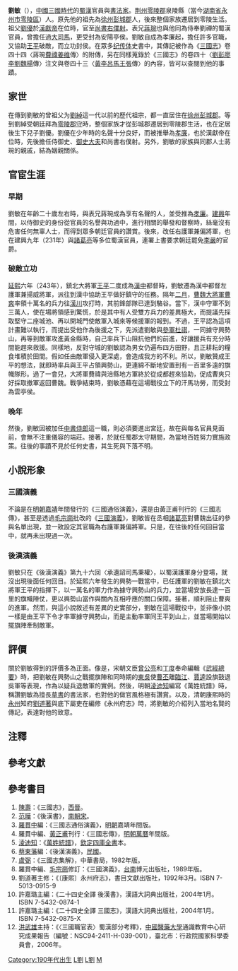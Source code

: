 {{Other uses|劉敏|other=同名或類似名的其它條目描述}}
{{東亞男性歷史人物
|名稱 = 劉敏
|身份 = 三國蜀漢官員
|國家 = [[蜀汉|蜀汉]]
|時代 = [[三国|三国]]
|主君 = [[刘禅|刘禅]]
|官職 = [[侍御史|侍御史]]→右護軍兼偏將軍→漢中都督左護軍兼揚威將軍（後兼[[中書侍郎|中書侍郎]]）→[[蜀郡|蜀郡]]太守
|封爵 = 雲亭侯
|祖籍 = [[徐州_(三国至明朝)|徐州]][[彭城郡|彭城郡]]
|出生日期 = 190年代中期？{{noteTag|name=註解1|1=按《三國志》卷44〈蔣琬傳〉有表明，隨劉備進入[[益州刺史部|蜀地]]的部屬中，有時任荊州書佐的蔣琬，並有在前面敘述，指出那時的蔣琬是已經超過二十歲的成年人{{refTag|name=蜀書14|1=《三國志·蜀書十四·蔣琬[[費禕|費禕]][[姜維|姜維]]傳·蔣琬》：「蔣琬字公琰，零陵湘鄉人也。弱冠與外弟泉陵劉敏俱知名。琬以州書佐隨先主入蜀......封安陽亭侯。......加為大司馬。」}}。以及，《三國志》卷32〈先主傳〉中明講劉備在[[建安_(东汉)|建安]]十六（211）年率領部下入蜀{{refTag|name=蜀書2|1=《三國志·蜀書二·[[劉備|先主]]傳》：「（建安）十六年......（劉備）將步卒數萬人入益州。」}}。綜合這幾項事情，可以推測劉敏的表哥蔣琬，大概出生於180年代晚期至190年代初期之間，則劉敏年紀小過蔣琬{{refTag|name=蜀書14}}，與蔣琬齊名都在將近二十歲的時候{{refTag|name=集解14|1=《三國志集解·蜀書十四·蔣琬費禕姜維傳》引《永州府志》：「劉優，零陵人。父綽，彭城起家，出補零陵太守，遂家焉。優少有儁聲，舉孝廉。獻帝時，為御史大夫，遷尚書僕射。孫敏，弱冠與蔣琬俱知名，舉孝廉。後主劉禪時，除侍御史，糾察名實，廷中稱當。以功封雲亭侯，加中書侍郎，拜成都尹。」}}。所以，能進一步推測劉敏在190年代中期出生。}}
|出生地點 = [[荆州_(古代)|荆州]][[零陵郡|零陵郡]]泉陵縣
|其他親屬 = 曾祖父[[劉綽|劉綽]]<br />祖父[[劉優|劉優]]<br />表兄[[蔣琬|蔣琬]]
}}

'''劉敏'''（{{bd|190年代中期？{{noteTag|name=註解1}}||？|catIdx=L劉}}），[[中國|中國]][[三国|三國時代]]的[[蜀汉|蜀漢]]官員與[[書法家|書法家]]。[[荆州_(古代)|荆州]][[零陵郡|零陵郡]]泉陵縣（當今[[湖南省|湖南省]][[永州市|永州市]][[零陵区|零陵區]]）人{{refTag|name=蜀書14}}。原先他的祖先為[[徐州_(三国至明朝)|徐州]][[彭城郡|彭城郡]]人，後來整個家族遷居到零陵生活。祖父[[劉優|劉優]]於[[汉献帝|漢獻帝]]在位時，官至[[尚书仆射|尚書右僕射]]{{refTag|name=萬姓58|1=《萬姓統譜·卷五十八·下平聲·十一尤·劉》：「劉優，零陵人。其父綽，本彭城人，為零陵太守，因徙家焉。優少有雋聲，舉孝廉。獻帝時，為侍御史，遷御史大夫，再遷尚書右僕射。朝綱無所不總，臺閣為之肅然。」}}{{refTag|name=集解14}}。表兄[[蔣琬|蔣琬]]也與他同為侍奉劉禪的蜀漢官員，曾擔任過[[大司馬|大司馬]]，更受封為安陽亭侯{{refTag|name=蜀書14}}{{refTag|1=《三國志·蜀書三·後主傳》：「（[[延熙_(蜀汉)|延熙]]）二年春三月，進蔣琬位為大司馬。......（延熙九年）冬十一月，大司馬蔣琬卒。」}}。劉敏自成為孝廉起，擔任許多官職，又協助[[王平_(三国)|王平]]破敵，而立功封侯。在眾多[[纪传体|纪传体]]史書中，其傳記被作為《[[三國志|三國志]]》卷四十四〈蔣琬[[費禕|費禕]][[姜维|姜维]]傳〉的附傳，另在同樣蒐錄於《三國志》的卷四十〈[[劉封|劉]][[彭羕|彭]][[廖立|廖]][[李严_(蜀汉)|李]][[劉琰|劉]][[魏延|魏]][[杨仪|楊]]傳〉注文與卷四十三〈[[黃權|黃]][[李恢_(三國)|李]][[呂凱_(蜀漢)|呂]][[馬忠_(蜀漢)|馬]][[王平_(三国)|王]][[張嶷|張]]傳〉的內容，皆可以查閱到他的事蹟。

== 家世 ==

在傳到劉敏的曾祖父为[[劉綽|劉綽]]這一代以前的歷代祖宗，都一直居住在[[徐州_(三国至明朝)|徐州]][[彭城郡|彭城郡]]。等到劉綽受朝廷拜為[[零陵郡|零陵]][[太守|郡守]]時，整個家族才從彭城郡遷居到零陵郡生活，也在定居後生下兒子劉優。劉優在少年時的名聲十分良好，而被推舉為[[孝廉|孝廉]]，也於漢獻帝在位時，先後擔任侍御史、[[御史大夫|御史大夫]]和尚書右僕射{{refTag|name=集解14}}{{refTag|name=萬姓58}}。另外，劉敏的家族與同郡人士蔣琬的親戚，結為姻親關係{{refTag|name=蜀書14}}。

== 官宦生涯 ==
=== 早期 ===

劉敏在年齡二十歲左右時，與表兄蔣琬成為享有名聲的人，並受推為[[孝廉|孝廉]]{{refTag|name=集解14}}{{refTag|name=蜀書14}}。[[建兴_(蜀汉)|建興]]年間，以侍御史的身份從官員的名譽與功過中，進行相關的舉發和督察時，絲毫沒有危害任何無辜人士，而得到眾多朝廷官員的讚賞{{refTag|name=集解14}}{{refTag|name=萬姓581|1=《萬姓統譜·卷五十八·下平聲·十一尤·劉》：「劉敏，優孫，善草書，舉孝廉。帝禪時，除御史，糾察名實，不枉無辜。為揚威將軍，魏遣曹爽侵蜀，敏率兵迎敵。會費褘至，魏軍退，以功襲封雲亭侯。後加中書侍郎，出入禁掖，見者改容。拜成都大尹，政化行洽。」}}{{noteTag|1=按[[盧弼|盧弼]]在《三國志集解》引用《永州府志》的內容中，有提起劉敏任揚威將軍前，曾擔任過侍御史，並指出是於劉禪在位時就任{{refTag|name=集解14}}。又按由洪武雄主持的《〈三國職官表〉蜀漢部分考釋》一文所示，改任揚威將軍時的當下官職為[[偏將軍|偏將軍]]，且同時也任右護軍{{refTag|1=洪武雄主持：《三國職官表》蜀漢部分考釋，第48頁。}}{{refTag|name=蜀書10注|1=《三國志·蜀書十·劉彭廖李劉魏楊傳·李嚴》[[裴松之|裴松之]]注引[[諸葛亮|諸葛亮]]《公文上尚書》：「......輙與......行右護軍偏將軍臣劉敏......輙解平任，免官禄、節傳、印綬、符策，削其爵土。」}}{{refTag|name=蜀書10|1=《三國志·蜀書十·劉彭廖李劉魏楊傳·李嚴》：「（建興）八年......（李）嚴改名為平。（建興）九年......（諸葛亮）乃廢平為民，徙梓潼郡。」}}{{refTag|name=蜀書3|1=《三國志·蜀書三·後主傳》：「（建興）九年......秋八月，都護李平廢徙梓潼郡。」}}。加上，文中列出其生前擔任的所有官職裡頭，在建興年間任右護軍兼篇將軍之前，就沒再出現任何官職名稱{{refTag|1=洪武雄主持：《三國職官表》蜀漢部分考釋，第138頁。}}，以及建興為劉禪即位後的第一個年號{{refTag|1=《三國志·蜀書三·後主傳》：「（[[章武|章武]]）三年......五月，後主襲位於[[成都|成都]]......改元（為建興）。」}}。因此，證明劉敏在建興年間，任右護軍兼偏將軍前，曾就任侍御史。}}。後來，改任右護軍兼偏將軍，也在建興九年（231年）與[[諸葛亮|諸葛亮]]等多位蜀漢官員，連署上書要求朝廷罷免[[李严_(蜀汉)|李嚴]]的官爵{{refTag|name=蜀書10注}}{{refTag|name=蜀書10}}{{refTag|name=蜀書3}}。

=== 破敵立功 ===

{{main|兴势之战}}

[[延熙_(蜀汉)|延熙]]六年（243年），鎮北大將軍[[王平_(三国)|王平]]二度成為[[漢中郡|漢中]]都督時，劉敏遷為漢中都督左護軍兼揚威將軍，派往到漢中協助王平做好鎮守的任務{{refTag|1=《三國志·蜀書十三·黃李呂馬王張傳·王平》：「（建興）十五年，進封安漢侯，代[[吳壹|壹]]督漢中。延熈元年，大將軍蔣琬住沔陽，平更為前護軍，署琬府事。六年，琬還住涪，拜平前監軍、鎮北大將軍，統漢中。」}}{{refTag|1=《三國志·蜀書十四·蔣琬[[費禕|費禕]][[姜維|姜維]]傳·蔣琬》：「劉敏，左護軍、揚威將軍，與鎮北大將軍王平俱鎮漢中。」}}{{refTag|1=洪武雄主持：《三國職官表》蜀漢部分考釋，第85、94、181、186頁。}}。隔年[[農曆二月|二月]]，[[曹魏|曹魏]][[大將軍|大將軍]][[曹爽|曹爽]]率領十萬名的兵力往[[漢川|漢川]]攻打時，其前鋒部隊已達到駱谷。當下，漢中守軍不到三萬人，使在場將領感到驚慌，於是其中有人受雙方兵力的差異極大，而提議先採取堅守二座城池、再以開城門使敵軍入城來等候援軍的報到。不過，王平認為這項計畫難以執行，而提出受他作為後援之下，先派遣劉敏與[[參軍|參軍]][[杜祺|杜祺]]{{refTag|name=集解13|1=《三國志集解·蜀書十三·黃李呂馬王張》：「杜參軍，杜祺也。見李嚴傳注。」}}，一同據守興勢山，再等到敵軍攻進黃金縣時，自己率兵下山阻抗他們的前進，好讓援兵有充分時間能趕來救援。同樣地，反對守城的劉敏認為男女仍遍布四方田野，且正耕耘的糧食堆積於田間。假如任由敵軍侵入更深處，會造成我方的不利。所以，劉敏贊成王平的想法，就即時率兵與王平占領興勢山，更連綿不斷地安置到有一百里多遠的旗幟隊形。過了一會兒，大將軍費禕與涪縣地方軍終於從成都趕來協助，促成曹爽只好採取撤軍返回曹魏。戰爭結束時，劉敏憑藉在這場戰役立下的汗馬功勞，而受封為雲亭侯{{refTag|1=《三國志·魏書四·三少帝紀·齊王紀》：「（[[正始_(曹魏)|正始]]）五年春二月，詔大將軍曹爽率眾征蜀。」}}{{refTag|1=《三國志·蜀書十三·黃李呂馬王張傳·王平》：「（延熙）七年春，魏大將軍曹爽率步騎十餘萬向漢川，前鋒已在駱谷。時漢中守兵不滿三萬，諸將大驚。或曰：『今力不足以拒敵，聽當固守漢、樂二城，遇賊令入，比爾間，涪軍足得救關。』（王）平曰：『不然。漢中去涪垂千里。賊若得關，便為禍也。今宜先遣劉護軍、杜參軍據興勢，平為後拒；若賊分向黃金，平率千人下自臨之，比爾間，涪軍行至，此計之上也。』惟護軍劉敏與平意同，即便施行。涪諸軍及大將軍費禕自成都相繼而至，魏軍退還，如平本策。」}}{{refTag|name=三國志44|1=《三國志·蜀書十四·蔣琬[[費禕|費禕]][[姜維|姜維]]傳》：「魏遣大將軍曹爽襲蜀時，議者或謂但可守城，不出拒敵，必自引退。敏以為男女布野，農糓栖畒，若聽敵入，則大事去矣。遂帥所領與平據興勢，多張旗幟，彌亘百餘里。會大將軍費禕從成都至，魏軍即退，敏以功封雲亭侯。」}}。

=== 晚年 ===
然後，劉敏因被加任[[中書侍郎|中書侍郎]]這一職，則必須要進出宮廷，故在與每名官員見面前，會無不注重儀容的端莊。接著，於就任蜀郡太守期間，為當地百姓努力實施政策{{refTag|name=萬姓581}}{{noteTag|1=按盧弼在《三國志集解》引用《永州府志》的內容中，提到劉敏曾任成都尹{{refTag|name=集解14}}。但是，成都尹是在[[東漢|東漢]]初年軍閥[[公孫述|公孫述]]從蜀郡太守更改的官職{{refTag|1=《後漢書·卷十三·隗囂公孫述列傳·公孫述》：「[[建武_(东汉)|建武]]元年四月，（公孫述）遂自立為天子，號成家。......蜀郡為成都尹。」}}，故劉敏在蜀漢時任的應更為蜀郡太守。}}。往後的事蹟不見於任何史書，其生死與下落不明。

== 小說形象 ==
=== 三國演義 ===
不論是在[[明朝|明朝]][[嘉靖|嘉靖]]年間發行的《三國通俗演義》，還是由黃正甫刊行的《三國志傳》，甚至是透過[[毛宗崗|毛宗崗]]批改的《[[三國演義|三國演義]]》，劉敏皆在丞相[[諸葛亮|諸葛亮]]對曹魏出征的參與名單出現，並一致設定其官職為右護軍兼偏將軍{{refTag|1=《三國志通俗演義》卷十九〈孔明初上出師表〉：「孔明受詔興兵，克複中原，重興漢室。孔明暫歸府內，喚諸將聽令：......右護軍偏將軍劉敏......選定建興五年春三月丙寅日出師。」}}{{refTag|1=黃正甫本《三國志傳》卷十六〈孔明上出師表〉：「孔明回府中，調軍為五隊出師以取中原：......右護（軍）偏將軍劉敏......選定建興五年春三月丙寅日出師。」}}{{refTag|1=毛批本《三國演義》第九十一回〈伐中原武侯上表〉：「孔明受詔歸府，喚諸將聽令......右護軍偏將軍劉敏......以上一應官員，都隨著平北大都督丞相武鄉侯領益州牧知內外事諸葛亮。......選定建興五年春三月丙寅日，出師伐魏。」}}。只是，在往後的任何回目當中，就再未出現過一次。

=== 後漢演義 === 
劉敏只在《後漢演義》第九十六回〈承遺詔司馬秉權〉，以蜀漢護軍身分登場，就沒出現後面任何回目。於延熙六年發生的興勢一戰當中，已任護軍的劉敏在鎮北大將軍王平的指揮下，以一萬名的軍力作為據守興勢山的兵力，並當場安放長達一百里的旗幟陣仗，更以興勢山當作與關內互相呼應的關口保障。接著，順利阻止曹爽的進軍{{refTag|1=《後漢演義》第九十六回〈承遺詔[[司馬懿|司馬]]秉權〉：「延熙六年，春日發兵，（曹爽）與（夏侯）玄會師長安；計得十餘萬眾，逾駱谷，逼漢中......鎮北大將軍王平......即遣護軍劉敏，引兵萬人，往據興勢山，多張旗幟，綿亙百里，興勢山為關口保障，與關內互相呼應，便成重鎮。魏兵為興勢所阻，不能前進」}}。然而，與這小說敘述有差異的史實部分，劉敏在這場戰役中，並非像小說一樣是由王平下令才率軍據守興勢山，而是主動率軍同王平到山上，並當場開始以擺旗陣牽制敵軍{{refTag|name=三國志44}}。

== 評價 ==
關於劉敏得到的評價多為正面。像是，宋朝文臣[[曾公亮|曾公亮]]和[[丁度|丁度]]奉命編輯《[[武经总要|武經總要]]》時，把劉敏在興勢山之戰擺旗陣和同時期的[[東吳|東吳]]使[[曹丕|曹丕]]離[[臨江|臨江]]、[[賈逵|賈逵]]設旗鼓退吳軍等表現，作為以疑兵退敵軍的實例{{refTag|1=見《武經總要·後集·卷六·疑兵》}}。然後，明朝[[淩迪知|淩迪知]]編寫《萬姓統譜》時，稱讚劉敏為擅長[[草書|草書]]的書法家，也對他的做官風格極有讚賞{{refTag|name=萬姓581}}。以及，清朝康熙時的[[永州|永州]]知府[[劉道著|劉道著]]與底下屬吏在編修《永州府志》時，將劉敏的介紹列入當地名賢的傳記，表達對他的致意{{refTag|1=見《永州府志·卷十六·人物志中·名賢列傳·零陵縣》}}。

== 注釋 ==
{{ReflistH|colwidth=30em}}
{{noteFoot}}
{{ReflistF}}

== 參考文獻 ==
{{ReflistH|colwidth=30em}}
{{RefFoot}}
{{ReflistF}}

== 參考書目 ==
{{ReflistH}}
# [[陈寿|陳壽]]：《三國志》，[[西晋|西晉]]。
# [[范曄|范曄]]：《後漢書》，[[南朝宋|南朝宋]]。
# [[罗贯中|羅貫中]]編：《三國志通俗演義》，[[明朝|明朝]]嘉靖年間版。
# 羅貫中編、[[黃正甫|黃正甫]]刊行：《三國志傳》，[[明朝|明朝]][[萬曆|萬曆]]年間版。
# [[淩迪知|淩迪知]]：《[[萬姓統譜|萬姓統譜]]》，[[欽定四庫全書|欽定四庫全書]]本。
# [[蔡東藩|蔡東藩]]編：《後漢演義》，[[中華民國|民國]]。
# [[盧弼|盧弼]]：《三國志集解》，中華書局，1982年版。
# 羅貫中編、[[毛宗崗|毛宗崗]]修訂：《三國演義》，[[臺南|台南]]博元出版社，1989年版。
# 劉道著主修：《〔康熙〕永州府志》，書目文獻出版社，1992年3月。ISBN 7-5013-0915-9
# 許嘉璐主編：《二十四史全譯 後漢書》，漢語大詞典出版社，2004年1月。ISBN 7-5432-0874-1
# 許嘉璐主編：《二十四史全譯 三國志》，漢語大詞典出版社，2004年1月。ISBN 7-5432-0875-X
# [[洪武雄|洪武雄]]主持：《〈三國職官表〉蜀漢部分考釋》，[[中國醫藥大學|中國醫藥大學]]通識教育中心研究成果報告（編號：NSC94-2411-H-039-001），臺北市：行政院國家科學委員會，2006年。
{{ReflistF}}
 
[[Category:190年代出生|Category:190年代出生]]
[[Category:蜀汉政治人物|L劉]]
[[Category:三国书法家|L劉]]
[[Category:劉姓|M]]